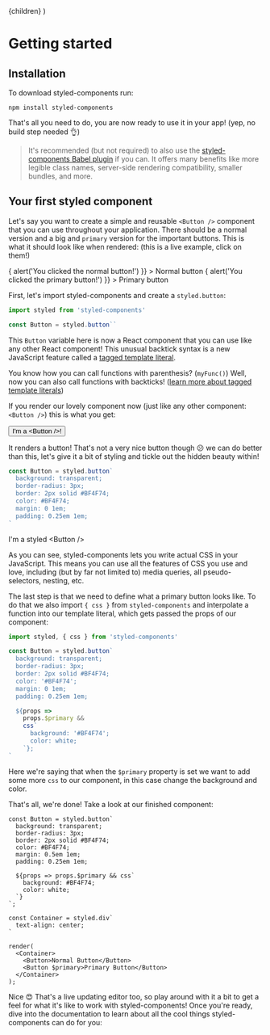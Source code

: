 
  <Content data-e2e-id="content">
    <AlignCenter>
      <a href="https://github.com/styled-components/styled-components">
        <Badge src="/api/proxy/stars.svg" alt="Stars on GitHub" />
      </a>
      <a href="https://www.npmjs.com/package/styled-components">
        <Badge src="/api/proxy/npm-v.svg" alt="Current version" />
      </a>
      <Badge src="/api/proxy/downloads.svg" alt="Monthly downloads" />
      <Badge src="/api/proxy/size.svg" alt="Gzipped size" />
      <a href="https://discord.gg/hfGUrbrxaU">
        <Badge alt="Discord" src="https://img.shields.io/discord/818449605409767454" />
      </a>
    </AlignCenter>
    {children}
  </Content>
)

# Getting started

## Installation

To download styled-components run:

```
npm install styled-components
```

That's all you need to do, you are now ready to use it in your app! (yep, no build step needed 👌)

> It's recommended (but not required) to also use the [styled-components Babel plugin](https://github.com/styled-components/babel-plugin-styled-components) if you can. It offers many benefits like more legible class names, server-side rendering compatibility, smaller bundles, and more.

## Your first styled component

Let's say you want to create a simple and reusable `<Button />` component that you can use throughout your application. There should be a normal version and a big and `primary` version for the important buttons. This is what it should look like when rendered: (this is a live example, click on them!)

<AlignCenter>
  <ExampleButton
    onClick={() => {
      alert('You clicked the normal button!')
    }}
  >
    Normal button
  </ExampleButton>
  <ExampleButton
    $primary
    onClick={() => {
      alert('You clicked the primary button!')
    }}
  >
    Primary button
  </ExampleButton>
</AlignCenter>

First, let's import styled-components and create a `styled.button`:

```jsx
import styled from 'styled-components'

const Button = styled.button``
```

This `Button` variable here is now a React component that you can use like any other React component! This unusual backtick syntax is a new JavaScript feature called a [tagged template literal](https://developer.mozilla.org/en-US/docs/Web/JavaScript/Reference/Template_literals#Tagged_templates).

You know how you can call functions with parenthesis? (`myFunc()`) Well, now you can also call functions with backticks! ([learn more about tagged template literals](/docs/advanced#tagged-template-literals))

If you render our lovely component now (just like any other component: `<Button />`) this is what you get:

<AlignCenter>
  <button>I'm a &lt;Button /&gt;!</button>
</AlignCenter>

It renders a button! That's not a very nice button though 😕 we can do better than this,
let's give it a bit of styling and tickle out the hidden beauty within!

```jsx
const Button = styled.button`
  background: transparent;
  border-radius: 3px;
  border: 2px solid #BF4F74;
  color: #BF4F74;
  margin: 0 1em;
  padding: 0.25em 1em;
`
```

<AlignCenter>
  <SecondButton>I'm a styled &lt;Button /&gt;</SecondButton>
</AlignCenter>

As you can see, styled-components lets you write actual CSS in your JavaScript. This means you can use all the features of CSS you use and love, including (but by far not limited to) media queries, all pseudo-selectors, nesting, etc.

The last step is that we need to define what a primary button looks like. To do that we also import `{ css }` from `styled-components` and interpolate a function into our template literal, which gets passed the props of our component:

```jsx
import styled, { css } from 'styled-components'

const Button = styled.button`
  background: transparent;
  border-radius: 3px;
  border: 2px solid #BF4F74;
  color: '#BF4F74';
  margin: 0 1em;
  padding: 0.25em 1em;

  ${props =>
    props.$primary &&
    css`
      background: '#BF4F74';
      color: white;
    `};
`
```

Here we're saying that when the `$primary` property is set we want to add some more `css` to our component, in this case change the background and color.

That's all, we're done! Take a look at our finished component:

```react
const Button = styled.button`
  background: transparent;
  border-radius: 3px;
  border: 2px solid #BF4F74;
  color: #BF4F74;
  margin: 0.5em 1em;
  padding: 0.25em 1em;

  ${props => props.$primary && css`
    background: #BF4F74;
    color: white;
  `}
`;

const Container = styled.div`
  text-align: center;
`

render(
  <Container>
    <Button>Normal Button</Button>
    <Button $primary>Primary Button</Button>
  </Container>
);
```

Nice 😍 That's a live updating editor too, so play around with it a bit to get a feel for what it's like to work with styled-components! Once you're ready, dive into the documentation to learn about all the cool things styled-components can do for you:

<NextPage title="Documentation" href="/docs" />

